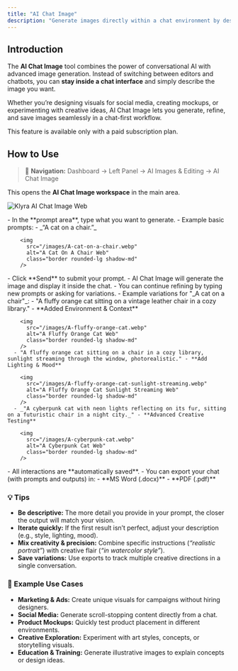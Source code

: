 ```yaml
---
title: "AI Chat Image"
description: "Generate images directly within a chat environment by describing what you need in natural language."
---
```


## Introduction

The **AI Chat Image** tool combines the power of conversational AI with advanced image generation. Instead of switching between editors and chatbots, you can **stay inside a chat interface** and simply describe the image you want.

Whether you’re designing visuals for social media, creating mockups, or experimenting with creative ideas, AI Chat Image lets you generate, refine, and save images seamlessly in a chat-first workflow.

<Warning>
  This feature is available only with a paid subscription plan.
</Warning>

## How to Use

> 🔎 **Navigation:** Dashboard → Left Panel → AI Images & Editing → AI Chat Image

This opens the **AI Chat Image workspace** in the main area.

<img
  src="/images/ai-chat-image.webp"
  alt="Klyra AI Chat Image Web"
  class="border rounded-lg shadow-md"
/>

<Steps>
  <Step title="Describe your image">
    - In the **prompt area**, type what you want to generate.
    - Example basic prompts:
      - _“A cat on a chair.”_

        <img
          src="/images/A-cat-on-a-chair.webp"
          alt="A Cat On A Chair Web"
          class="border rounded-lg shadow-md"
        />
  </Step>
  <Step title="Generate your image">
    - Click **Send** to submit your prompt.
    - AI Chat Image will generate the image and display it inside the chat.
    - You can continue refining by typing new prompts or asking for variations.
    - Example variations for "_A cat on a chair"_:
      - "A fluffy orange cat sitting on a vintage leather chair in a cozy library." - **Added Environment & Context**

        <img
          src="/images/A-fluffy-orange-cat.webp"
          alt="A Fluffy Orange Cat Web"
          class="border rounded-lg shadow-md"
        />
      - "A fluffy orange cat sitting on a chair in a cozy library, sunlight streaming through the window, photorealistic." - **Add Lighting & Mood**

        <img
          src="/images/A-fluffy-orange-cat-sunlight-streaming.webp"
          alt="A Fluffy Orange Cat Sunlight Streaming Web"
          class="border rounded-lg shadow-md"
        />
      - _"A cyberpunk cat with neon lights reflecting on its fur, sitting on a futuristic chair in a night city._" - **Advanced Creative Testing**

        <img
          src="/images/A-cyberpunk-cat.webp"
          alt="A Cyberpunk Cat Web"
          class="border rounded-lg shadow-md"
        />
  </Step>
  <Step title="Save and export">
    - All interactions are **automatically saved**.
    - You can export your chat (with prompts and outputs) in:
      - **MS Word (.docx)**
      - **PDF (.pdf)**
  </Step>
</Steps>

### 💡 Tips

- **Be descriptive:** The more detail you provide in your prompt, the closer the output will match your vision.
- **Iterate quickly:** If the first result isn’t perfect, adjust your description (e.g., style, lighting, mood).
- **Mix creativity & precision:** Combine specific instructions (_“realistic portrait”_) with creative flair (_“in watercolor style”_).
- **Save variations:** Use exports to track multiple creative directions in a single conversation.

### 📌 Example Use Cases

- **Marketing & Ads:** Create unique visuals for campaigns without hiring designers.
- **Social Media:** Generate scroll-stopping content directly from a chat.
- **Product Mockups:** Quickly test product placement in different environments.
- **Creative Exploration:** Experiment with art styles, concepts, or storytelling visuals.
- **Education & Training:** Generate illustrative images to explain concepts or design ideas.